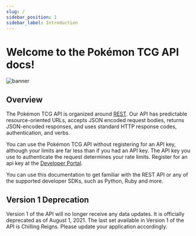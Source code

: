 ```yaml
---
slug: /
sidebar_position: 1
sidebar_label: Introduction
---
```


# Welcome to the Pokémon TCG API docs!

<div style={{textAlign: 'center'}}>
    <img src="/img/cards-banner2.png" alt="banner" />
</div>

## Overview

The Pokémon TCG API is organized around [REST](http://en.wikipedia.org/wiki/Representational_State_Transfer). Our API has predictable resource-oriented URLs, accepts JSON encoded request bodies, returns JSON-encoded responses, and uses standard HTTP response codes, authentication, and verbs.

You can use the Pokémon TCG API without registering for an API key, although your limits are far less than if you had an API key. The API key you use to authenticate the request determines your rate limits. Register for an api key at the [Developer Portal](https://dev.pokemontcg.io).

You can use this documentation to get familiar with the REST API or any of the supported developer SDKs, such as Python, Ruby and more.

## Version 1 Deprecation

Version 1 of the API will no longer receive any data updates.
It is officially deprecated as of August 1, 2021.
The last set available in Version 1 of the API is Chilling Reigns.
Please update your application accordingly.
